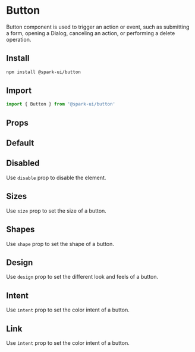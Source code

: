 


<Meta of={ButtonStories} />

# Button

Button component is used to trigger an action or event, such as submitting a form, opening a Dialog, canceling an action, or performing a delete operation.

## Install

```sh
npm install @spark-ui/button
```

## Import

```js
import { Button } from '@spark-ui/button'
```

## Props

<ArgsTable of={Button} />

## Default

<Canvas>
  <Story of={ButtonStories.Default} />
</Canvas>

## Disabled

Use `disable` prop to disable the element.

<Canvas>
  <Story of={ButtonStories.Disabled} />
</Canvas>

## Sizes

Use `size` prop to set the size of a button.

<Canvas>
  <Story of={ButtonStories.Sizes} />
</Canvas>

## Shapes

Use `shape` prop to set the shape of a button.

<Canvas>
  <Story of={ButtonStories.Shapes} />
</Canvas>

## Design

Use `design` prop to set the different look and feels of a button.

<Canvas>
  <Story of={ButtonStories.Design} />
</Canvas>

## Intent

Use `intent` prop to set the color intent of a button.

<Canvas>
  <Story of={ButtonStories.Intent} />
</Canvas>

## Link

Use `intent` prop to set the color intent of a button.

<Canvas>
  <Story of={ButtonStories.Link} />
</Canvas>
